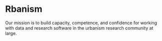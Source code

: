 # Rbanism

Our mission is to build capacity, competence, and confidence for working with data and research software in the urbanism
research community at large.
